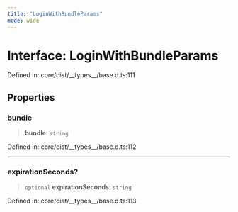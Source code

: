 ```yaml
---
title: "LoginWithBundleParams"
mode: wide
---
```

  
# Interface: LoginWithBundleParams

Defined in: core/dist/\_\_types\_\_/base.d.ts:111

## Properties

### bundle

> **bundle**: `string`

Defined in: core/dist/\_\_types\_\_/base.d.ts:112

***

### expirationSeconds?

> `optional` **expirationSeconds**: `string`

Defined in: core/dist/\_\_types\_\_/base.d.ts:113

